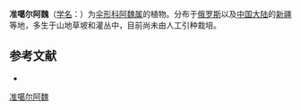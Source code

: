 {{NoteTA|G1=LS}}
{{Speciesbox
| name = 准噶尔阿魏
| status = 
| status_system = 
| image = 
| genus = Ferula
| species = songorica
| authority = Pall. ex Spreng.
}}

'''准噶尔阿魏'''（[[学名|学名]]：{{lang|la|''Ferula songorica''}}）为[[伞形科|伞形科]][[阿魏属|阿魏属]]的植物。分布于[[俄罗斯|俄罗斯]]以及[[中国大陆|中国大陆]]的[[新疆|新疆]]等地，多生于山地草坡和灌丛中，目前尚未由人工引种栽培。

== 参考文献 ==
<div class="references-small">
* {{cite web| url =http://www.bioinfo.cn/db05/KmzwSpecies.php?action=view&id=22755| title =准噶尔阿魏| work =《中国高等植物数据库全库》| publisher =中国科学院微生物研究所| author =昆明植物研究所| accessdate =2009-02-25| deadurl =yes| archiveurl =https://web.archive.org/web/20160305025005/http://www.bioinfo.cn/db05/KmzwSpecies.php?action=view&id=22755| archivedate =2016-03-05}}
</div>

[[Category:阿魏属|准噶尔阿魏]]


{{Apiales-stub}}